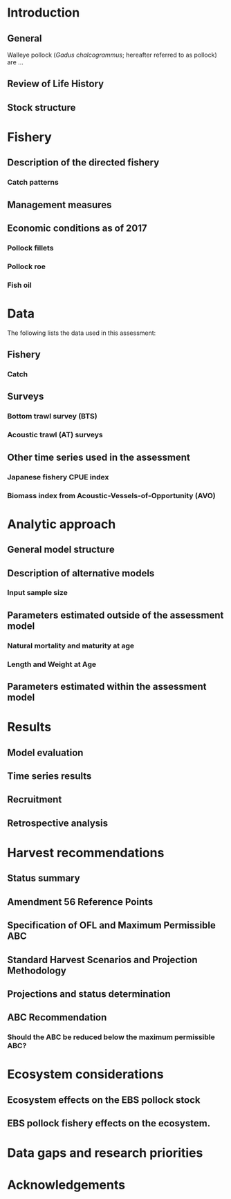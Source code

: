 
# Introduction

## General

Walleye pollock (_Gadus chalcogrammus_; hereafter referred to as pollock) are
...

## Review of Life History 

## Stock structure

# Fishery  

## Description of the directed fishery 

### Catch patterns

## Management measures

## Economic conditions as of 2017

### Pollock fillets

### Pollock roe

### Fish oil

# Data
The following lists the data used in this assessment: 

\begin{table}[ht]
\centering
\label{tab:dataextent}
\begin{tabular}{p{1.5in}p{1.8in}p{2.8in}}
\hline
 Source & Type & Years \\
\hline
 Fishery & Catch biomass & 1964--`r thisyr` \\
 Fishery & Catch age composition & 1964--`r lastyr` \\
 Fishery & Japanese trawl CPUE & 1965--1976 \\
 EBS bottom trawl & Area-swept biomass and age-specific proportions & 1982--`r thisyr` \\
 Acoustic trawl survey & Biomass index and age-specific proportions & 1994, 1996, 1997, 1999, 2000, 2002, 2004, 2006--2010, 2012, 2014, 2016, 2018 \\
 Acoustic vessels of opportunity (AVO) & Biomass index & 2006--`r thisyr` \\
\hline
\end{tabular}
\end{table}

## Fishery 

### Catch

## Surveys

### Bottom trawl survey (BTS)




### Acoustic trawl (AT) surveys

## Other time series used in the assessment

### Japanese fishery CPUE index 

### Biomass index from Acoustic-Vessels-of-Opportunity (AVO)



#  Analytic approach

##  General model structure


## Description of alternative models


### Input sample size


## Parameters estimated outside of the assessment model

### Natural mortality and maturity at age



### Length and Weight at Age




## Parameters estimated within the assessment model


# Results
## Model evaluation

## Time series results

## Recruitment

## Retrospective analysis

# Harvest recommendations

## Status summary

## Amendment 56 Reference Points

## Specification of OFL and Maximum Permissible ABC

## Standard Harvest Scenarios and Projection Methodology

## Projections and status determination 

## ABC Recommendation

### Should the ABC be reduced below the maximum permissible ABC? 

# Ecosystem considerations

## Ecosystem effects on the EBS pollock stock 

## EBS pollock fishery effects on the ecosystem. 

# Data gaps and research priorities

# Acknowledgements

